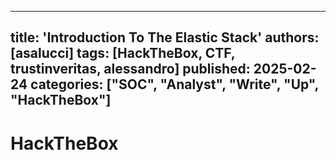 
---
title: 'Introduction To The Elastic Stack'
authors: [asalucci]
tags: [HackTheBox, CTF, trustinveritas, alessandro]
published: 2025-02-24
categories: ["SOC", "Analyst", "Write", "Up", "HackTheBox"]
---

# HackTheBox
